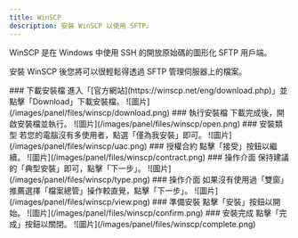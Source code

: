 ```yaml
---
title: WinSCP
description: 安裝 WinSCP 以使用 SFTP。
---
```


WinSCP 是在 Windows 中使用 SSH 的開放原始碼的圖形化 SFTP 用戶端。

安裝 WinSCP 後您將可以很輕鬆得透過 SFTP 管理伺服器上的檔案。


<Steps>
	<Step>
	    ### 下載安裝檔
        進入「[官方網站](https://winscp.net/eng/download.php)」並點擊「Download」下載安裝檔。
        ![圖片](/images/panel/files/winscp/download.png)
    </Step>
    <Step>
        ### 執行安裝檔
        下載完成後，開啟安裝檔並執行。
        ![圖片](/images/panel/files/winscp/open.png)
    </Step>
    <Step>
        ### 安裝類型
        若您的電腦沒有多使用者，點選「僅為我安裝」即可。
        ![圖片](/images/panel/files/winscp/uac.png)
    </Step>
    <Step>
        ### 授權合約
        點擊「接受」按鈕以繼續。
        ![圖片](/images/panel/files/winscp/contract.png)
    </Step>
    <Step>
        ### 操作介面
        保持建議的「典型安裝」即可，點擊「下一步」。
        ![圖片](/images/panel/files/winscp/type.png)
    </Step>
	<Step>
        ### 操作介面
        如果沒有使用過「雙窗」推薦選擇「檔案總管」操作較直覺，點擊「下一步」。
        ![圖片](/images/panel/files/winscp/view.png)
	</Step>
	<Step>
        ### 準備安裝
        點擊「安裝」按鈕以開始。
        ![圖片](/images/panel/files/winscp/confirm.png)
	</Step>
	<Step>
        ### 安裝完成
        點擊「完成」按鈕以關閉。
        ![圖片](/images/panel/files/winscp/complete.png)
	</Step>
</Steps>